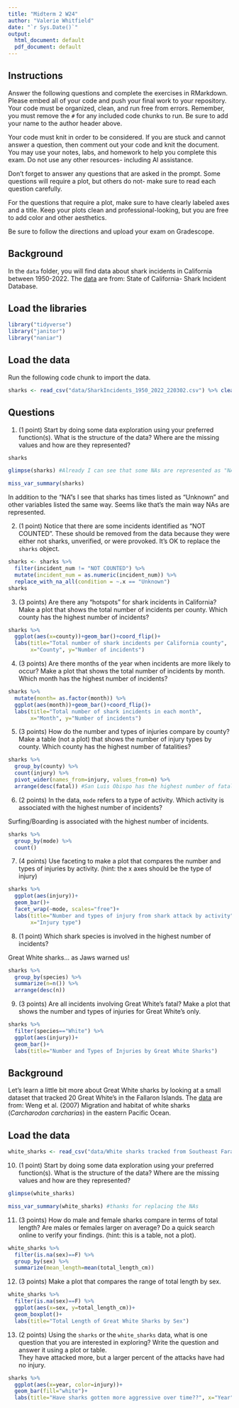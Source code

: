 ```yaml
---
title: "Midterm 2 W24"
author: "Valerie Whitfield"
date: "`r Sys.Date()`"
output:
  html_document: default
  pdf_document: default
---
```


## Instructions
Answer the following questions and complete the exercises in RMarkdown. Please embed all of your code and push your final work to your repository. Your code must be organized, clean, and run free from errors. Remember, you must remove the `#` for any included code chunks to run. Be sure to add your name to the author header above. 

Your code must knit in order to be considered. If you are stuck and cannot answer a question, then comment out your code and knit the document. You may use your notes, labs, and homework to help you complete this exam. Do not use any other resources- including AI assistance.  

Don't forget to answer any questions that are asked in the prompt. Some questions will require a plot, but others do not- make sure to read each question carefully.  

For the questions that require a plot, make sure to have clearly labeled axes and a title. Keep your plots clean and professional-looking, but you are free to add color and other aesthetics.  

Be sure to follow the directions and upload your exam on Gradescope.    

## Background
In the `data` folder, you will find data about shark incidents in California between 1950-2022. The [data](https://catalog.data.gov/dataset/shark-incident-database-california-56167) are from: State of California- Shark Incident Database.   

## Load the libraries
```r
library("tidyverse")
library("janitor")
library("naniar")
```

## Load the data
Run the following code chunk to import the data.
```r
sharks <- read_csv("data/SharkIncidents_1950_2022_220302.csv") %>% clean_names()
```

## Questions
1. (1 point) Start by doing some data exploration using your preferred function(s). What is the structure of the data? Where are the missing values and how are they represented? 

```r
sharks
```

```r
glimpse(sharks) #Already I can see that some NAs are represented as "NA"
```
```r
miss_var_summary(sharks)
```
In addition to the "NA"s I see that sharks has times listed as "Unknown" and other variables listed the same way. Seems like that's the main way NAs are represented.


2. (1 point) Notice that there are some incidents identified as "NOT COUNTED". These should be removed from the data because they were either not sharks, unverified, or were provoked. It's OK to replace the `sharks` object.

```r
sharks <- sharks %>% 
  filter(incident_num != "NOT COUNTED") %>% 
  mutate(incident_num = as.numeric(incident_num)) %>% 
  replace_with_na_all(condition = ~.x == "Unknown")
sharks
```

3. (3 points) Are there any "hotspots" for shark incidents in California? Make a plot that shows the total number of incidents per county. Which county has the highest number of incidents?

```r
sharks %>% 
  ggplot(aes(x=county))+geom_bar()+coord_flip()+
  labs(title="Total number of shark incidents per California county",
       x="County", y="Number of incidents")
```

4. (3 points) Are there months of the year when incidents are more likely to occur? Make a plot that shows the total number of incidents by month. Which month has the highest number of incidents?  

```r
sharks %>% 
  mutate(month= as.factor(month)) %>% 
  ggplot(aes(month))+geom_bar()+coord_flip()+
  labs(title="Total number of shark incidents in each month",
       x="Month", y="Number of incidents")
```

5. (3 points) How do the number and types of injuries compare by county? Make a table (not a plot) that shows the number of injury types by county. Which county has the highest number of fatalities?  

```r
sharks %>% 
  group_by(county) %>% 
  count(injury) %>% 
  pivot_wider(names_from=injury, values_from=n) %>% 
  arrange(desc(fatal)) #San Luis Obispo has the highest number of fatal injuries.
```

6. (2 points) In the data, `mode` refers to a type of activity. Which activity is associated with the highest number of incidents?

Surfing/Boarding is associated with the highest number of incidents.
```r
sharks %>% 
  group_by(mode) %>% 
  count()
```

7. (4 points) Use faceting to make a plot that compares the number and types of injuries by activity. (hint: the x axes should be the type of injury) 

```r
sharks %>% 
  ggplot(aes(injury))+
  geom_bar()+
  facet_wrap(~mode, scales="free")+
  labs(title="Number and types of injury from shark attack by activity",
       x="Injury type")
```

8. (1 point) Which shark species is involved in the highest number of incidents?  

Great White sharks... as Jaws warned us!
```r
sharks %>%
  group_by(species) %>% 
  summarize(n=n()) %>% 
  arrange(desc(n))
```

9. (3 points) Are all incidents involving Great White's fatal? Make a plot that shows the number and types of injuries for Great White's only.  

```r
sharks %>% 
  filter(species=="White") %>% 
  ggplot(aes(injury))+
  geom_bar()+
  labs(title="Number and Types of Injuries by Great White Sharks")
```

## Background
Let's learn a little bit more about Great White sharks by looking at a small dataset that tracked 20 Great White's in the Fallaron Islands. The [data](https://link.springer.com/article/10.1007/s00227-007-0739-4) are from: Weng et al. (2007) Migration and habitat of white sharks (_Carcharodon carcharias_) in the eastern Pacific Ocean.

## Load the data
```r
white_sharks <- read_csv("data/White sharks tracked from Southeast Farallon Island, CA, USA, 1999 2004.csv", na = c("?", "n/a")) %>% clean_names()
```

10. (1 point) Start by doing some data exploration using your preferred function(s). What is the structure of the data? Where are the missing values and how are they represented?

```r
glimpse(white_sharks)
```
```r
miss_var_summary(white_sharks) #thanks for replacing the NAs
```

11. (3 points) How do male and female sharks compare in terms of total length? Are males or females larger on average? Do a quick search online to verify your findings. (hint: this is a table, not a plot).  

```r
white_sharks %>% 
  filter(is.na(sex)==F) %>% 
  group_by(sex) %>% 
  summarize(mean_length=mean(total_length_cm))
```

12. (3 points) Make a plot that compares the range of total length by sex.

```r
white_sharks %>% 
  filter(is.na(sex)==F) %>% 
  ggplot(aes(x=sex, y=total_length_cm))+
  geom_boxplot()+
  labs(title="Total Length of Great White Sharks by Sex")
```

13. (2 points) Using the `sharks` or the `white_sharks` data, what is one question that you are interested in exploring? Write the question and answer it using a plot or table.  
They have attacked more, but a larger percent of the attacks have had no injury.
```r
sharks %>% 
  ggplot(aes(x=year, color=injury))+
  geom_bar(fill="white")+
  labs(title="Have sharks gotten more aggressive over time??", x="Year", y="Number of incidents")
```

